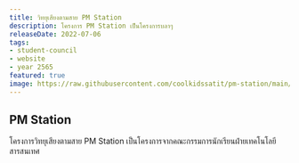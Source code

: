 ```yaml
---
title: วิทยุเสียงตามสาย PM Station
description: โครงการ PM Station เป็นโครงการบลาๆ
releaseDate: 2022-07-06
tags: 
- student-council
- website
- year 2565
featured: true
image: https://raw.githubusercontent.com/coolkidssatit/pm-station/main/screenshots/pm-station-songrequests-search.png
---
```


## PM Station

โครงการวิทยุเสียงตามสาย PM Station เป็นโครงการจากคณะกรรมการนักเรียนฝ่ายเทคโนโลยีสารสนเทศ